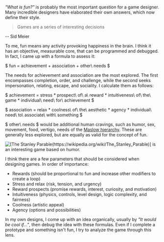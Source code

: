 *"What is fun?"* is probably the most important question for a game designer. Many incredible designers have elaborated their own answers, which now define their style.

> Games are a series of interesting decisions

-- Sid Meier

To me, fun means any activity provoking happiness in the brain. I think it has an objective, measurable core, that can be programmed and debugged. In fact, I came up with a formula to assess it:

$
fun = achievement + association + other\ needs
$

The needs for achievement and association are the most explored. The first encompasses completion, order, and challenge, while the second seeks impersonation, relating, escape, and sociality. I calculate them as follows:

$
achievement = stress * prospect\ of\ a\ reward * intuitiveness\ of\ the\ game * individual\ need\ for\ achievement
$

$
association = relax * coolness\ of\ the\ aesthetic * agency * individual\ need\ to\ associate\ with\ something
$

$ other\ needs $ would be additional human cravings, such as humor, sex, movement, food, vertigo, needs of the [Maslow hierarchy](https://wikipedia.org/wiki/Maslow%27s_hierarchy_of_needs). These are generally less explored, but are equally as valid for the concept of fun.

![[The Stanley Parable(https://wikipedia.org/wiki/The_Stanley_Parable)] is an interesting game based on humor.](https://youtube.com/watch?v=I-pmnuU3DdY)

I think there are a few parameters that should be considered when designing games. In order of importance:

* Rewards (should be proportional to fun and increase other modifiers to create a loop)
* Stress and relax (risk, tension, and urgency)
* Reward prospects (promise rewards, interest, curiosity, and motivation)
* Intuitiveness (physics, controls, level design, logic complexity, and fairness)
* Coolness (artistic appeal)
* Agency (options and possibilities)

In my own designs, I come up with an idea organically, usually by *"It would be cool if..."*, then debug the idea with these formulas. Even if I complete a prototype and something isn't fun, I try to analyze the game through this lens.